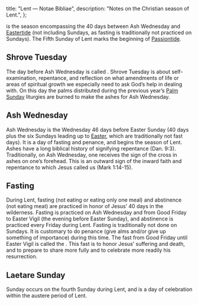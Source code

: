   title: "Lent — Notae Bibliae",
  description: "Notes on the Christian season of Lent.",
};

<Initial text="Lent" />

<Definition lang="english" anchor="lenten" text="Lent" /> is the season encompassing the 40 days between Ash Wednesday and [Eastertide](/liturgy/seasons/eastertide) (not including Sundays, as fasting is traditionally not practiced on Sundays). The Fifth Sunday of Lent marks the beginning of [Passiontide](/liturgy/seasons/passiontide).

## Shrove Tuesday

The day before Ash Wednesday is called <Definition lang="english" anchor="shrove" text="Shrove Tuesday" />. Shrove Tuesday is about self-examination, repentance, and reflection on what amendments of life or areas of spiritual growth we especially need to ask God’s help in dealing with. On this day the palms distributed during the previous year’s [Palm Sunday](/liturgy/seasons/passiontide/palm-sunday) liturgies are burned to make the ashes for Ash Wednesday.

## Ash Wednesday

Ash Wednesday is the Wednesday 46 days before Easter Sunday (40 days plus the six Sundays leading up to [Easter](/liturgy/seasons/eastertide/easter), which are traditionally not fast days). It is a day of fasting and penance, and begins the season of Lent. Ashes have a long biblical history of signifying repentance (Dan. 9:3). Traditionally, on Ash Wednesday, one receives the sign of the cross in ashes on one’s forehead. This is an outward sign of the inward faith and repentance to which Jesus called us (Mark 1:14-15).

## Fasting

During Lent, fasting (not eating or eating only one meal) and abstinence (not eating meat) are practiced in honor of Jesus’ 40 days in the wilderness. Fasting is practiced on Ash Wednesday and from Good Friday to Easter Vigil (the evening before Easter Sunday), and abstinence is practiced every Friday during Lent. Fasting is traditionally not done on Sundays. It is customary to do penance (give alms and/or give up something of importance) during this time. The fast from Good Friday until Easter Vigil is called the <Definition lang="latin" anchor="paschalis" text="Paschal Fast" />. This fast is to honor Jesus’ suffering and death, and to prepare to share more fully and to celebrate more readily his resurrection.

## Laetare Sunday

<Definition lang="latin" anchor="laetare" text="Laetare" /> Sunday occurs on the fourth Sunday during Lent, and is a day of celebration within the austere period of Lent.
